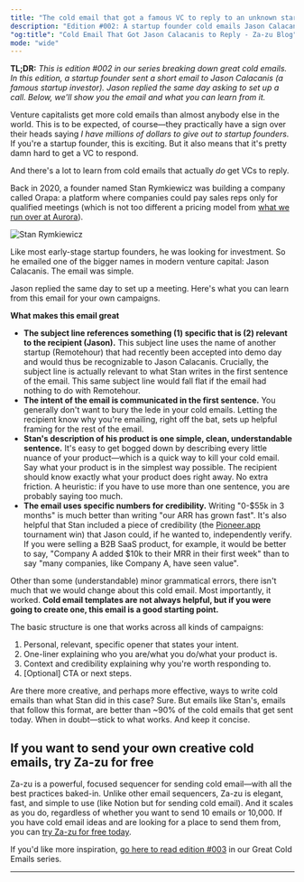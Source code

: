 ```yaml
---
title: "The cold email that got a famous VC to reply to an unknown startup"
description: "Edition #002: A startup founder cold emails Jason Calacanis and gets a same-day reply."
"og:title": "Cold Email That Got Jason Calacanis to Reply - Za-zu Blog"
mode: "wide"
---
```


**TL;DR:** _This is edition #002 in our series breaking down great cold emails. In this edition, a startup founder sent a short email to Jason Calacanis (a famous startup investor). Jason replied the same day asking to set up a call. Below, we'll show you the email and what you can learn from it._

Venture capitalists get more cold emails than almost anybody else in the world. This is to be expected, of course—they practically have a sign over their heads saying _I have millions of dollars to give out to startup founders._ If you're a startup founder, this is exciting. But it also means that it's pretty damn hard to get a VC to respond.

And there's a lot to learn from cold emails that actually _do_ get VCs to reply.

Back in 2020, a founder named Stan Rymkiewicz was building a company called Orapa: a platform where companies could pay sales reps only for qualified meetings (which is not too different a pricing model from [what we run over at Aurora](https://helloaurora.com/)).

<img
  src="/images/StanREAL.png"
  alt="Stan Rymkiewicz"
  title="Stan Rymkiewicz"
  className="mx-auto"
/>

Like most early-stage startup founders, he was looking for investment. So he emailed one of the bigger names in modern venture capital: Jason Calacanis. The email was simple.

Jason replied the same day to set up a meeting. Here's what you can learn from this email for your own campaigns.

**What makes this email great**

- **The subject line references something (1) specific that is (2) relevant to the recipient (Jason).** This subject line uses the name of another startup (Remotehour) that had recently been accepted into demo day and would thus be recognizable to Jason Calacanis. Crucially, the subject line is actually relevant to what Stan writes in the first sentence of the email. This same subject line would fall flat if the email had nothing to do with Remotehour.
- **The intent of the email is communicated in the first sentence.** You generally don't want to bury the lede in your cold emails. Letting the recipient know why you're emailing, right off the bat, sets up helpful framing for the rest of the email.
- **Stan's description of his product is one simple, clean, understandable sentence.** It's easy to get bogged down by describing every little nuance of your product—which is a quick way to kill your cold email. Say what your product is in the simplest way possible. The recipient should know exactly what your product does right away. No extra friction. A heuristic: if you have to use more than one sentence, you are probably saying too much.
- **The email uses specific numbers for credibility.** Writing "0-\$55k in 3 months" is much better than writing "our ARR has grown fast". It's also helpful that Stan included a piece of credibility (the [Pioneer.app](http://Pioneer.app) tournament win) that Jason could, if he wanted to, independently verify. If you were selling a B2B SaaS product, for example, it would be better to say, "Company A added \$10k to their MRR in their first week" than to say "many companies, like Company A, have seen value".

Other than some (understandable) minor grammatical errors, there isn't much that we would change about this cold email. Most importantly, it worked. **Cold email templates are not always helpful, but if you were going to create one, this email is a good starting point.**

The basic structure is one that works across all kinds of campaigns:

1. Personal, relevant, specific opener that states your intent.
2. One-liner explaining who you are/what you do/what your product is.
3. Context and credibility explaining why you're worth responding to.
4. [Optional] CTA or next steps.

Are there more creative, and perhaps more effective, ways to write cold emails than what Stan did in this case? Sure. But emails like Stan's, emails that follow this format, are better than ~90% of the cold emails that get sent today. When in doubt—stick to what works. And keep it concise.

## If you want to send your own creative cold emails, try Za-zu for free

Za-zu is a powerful, focused sequencer for sending cold email—with all the best practices baked-in. Unlike other email sequencers, Za-zu is elegant, fast, and simple to use (like Notion but for sending cold email). And it scales as you do, regardless of whether you want to send 10 emails or 10,000. If you have cold email ideas and are looking for a place to send them from, you can [try Za-zu for free today](https://www.za-zu.com/).

If you'd like more inspiration, [go here to read edition #003](/great-cold-emails-gates) in our Great Cold Emails series.

---